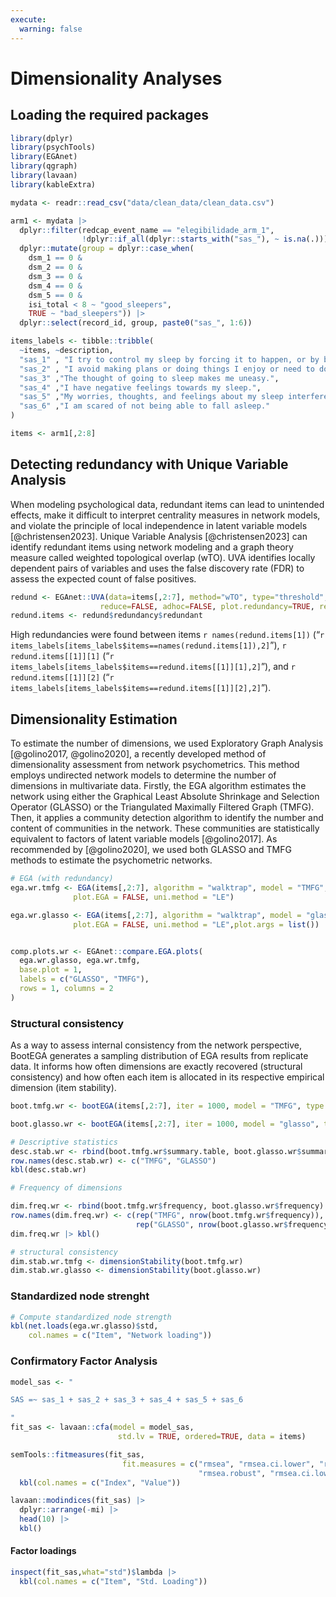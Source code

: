 ```yaml
---
execute:
  warning: false
---
```


# Dimensionality Analyses

## Loading the required packages

```r
library(dplyr)
library(psychTools)
library(EGAnet)
library(qgraph)
library(lavaan)
library(kableExtra)
```


```r
mydata <- readr::read_csv("data/clean_data/clean_data.csv")

arm1 <- mydata |> 
  dplyr::filter(redcap_event_name == "elegibilidade_arm_1",
                !dplyr::if_all(dplyr::starts_with("sas_"), ~ is.na(.))) |> 
  dplyr::mutate(group = dplyr::case_when(
    dsm_1 == 0 &
    dsm_2 == 0 &
    dsm_3 == 0 &
    dsm_4 == 0 &
    dsm_5 == 0 &
    isi_total < 8 ~ "good_sleepers",
    TRUE ~ "bad_sleepers")) |> 
  dplyr::select(record_id, group, paste0("sas_", 1:6))

items_labels <- tibble::tribble(
  ~items, ~description,
  "sas_1" , "I try to control my sleep by forcing it to happen, or by being too rigid about my sleep schedule.",
  "sas_2" , "I avoid making plans or doing things I enjoy or need to do because of my sleep.",
  "sas_3" ,"The thought of going to sleep makes me uneasy.",
  "sas_4" ,"I have negative feelings towards my sleep.",
  "sas_5" ,"My worries, thoughts, and feelings about my sleep interfere with how I go about my daily life.",
  "sas_6" ,"I am scared of not being able to fall asleep."
)
```

```r
items <- arm1[,2:8]
```

## Detecting redundancy with Unique Variable Analysis

When modeling psychological data, redundant items can lead to unintended effects, make it difficult to interpret centrality measures in network models, and violate the principle of local independence in latent variable models [@christensen2023]. Unique Variable Analysis [@christensen2023] can identify redundant items using network modeling and a graph theory measure called weighted topological overlap (wTO). UVA identifies locally dependent pairs of variables and uses the false discovery rate (FDR) to assess the expected count of false positives.

```r
redund <- EGAnet::UVA(data=items[,2:7], method="wTO", type="threshold",  corr =  "spearman",
                    reduce=FALSE, adhoc=FALSE, plot.redundancy=TRUE, reduce.method = "remove") 
redund.items <- redund$redundancy$redundant
```

High redundancies were found between items `r names(redund.items[1])` ("`r items_labels[items_labels$items==names(redund.items[1]),2]`"), `r redund.items[[1]][1]` ("`r items_labels[items_labels$items==redund.items[[1]][1],2]`"), and `r redund.items[[1]][2]` ("`r items_labels[items_labels$items==redund.items[[1]][2],2]`").

## Dimensionality Estimation

To estimate the number of dimensions, we used Exploratory Graph Analysis [@golino2017, @golino2020], a recently developed method of dimensionality assessment from network psychometrics. This method employs undirected network models to determine the number of dimensions in multivariate data. Firstly, the EGA algorithm estimates the network using either the Graphical Least Absolute Shrinkage and Selection Operator (GLASSO) or the Triangulated Maximally Filtered Graph (TMFG). Then, it applies a community detection algorithm to identify the number and content of communities in the network. These communities are statistically equivalent to factors of latent variable models [@golino2017]. As recommended by [@golino2020], we used both GLASSO and TMFG methods to estimate the psychometric networks.


```r
# EGA (with redundancy) 
ega.wr.tmfg <- EGA(items[,2:7], algorithm = "walktrap", model = "TMFG",  corr =  "spearman",
              plot.EGA = FALSE, uni.method = "LE") 

ega.wr.glasso <- EGA(items[,2:7], algorithm = "walktrap", model = "glasso", corr =  "spearman",
              plot.EGA = FALSE, uni.method = "LE",plot.args = list()) 


comp.plots.wr <- EGAnet::compare.EGA.plots(
  ega.wr.glasso, ega.wr.tmfg,
  base.plot = 1,
  labels = c("GLASSO", "TMFG"),
  rows = 1, columns = 2
)

```

### Structural consistency

As a way to assess internal consistency from the network perspective, BootEGA generates a sampling distribution of EGA results from replicate data. It informs how often dimensions are exactly recovered (structural consistency) and how often each item is allocated in its respective empirical dimension (item stability).

```r

boot.tmfg.wr <- bootEGA(items[,2:7], iter = 1000, model = "TMFG", type = "parametric", corr =  "spearman", algorithm = "walktrap", plot.typicalStructure = FALSE)

boot.glasso.wr <- bootEGA(items[,2:7], iter = 1000, model = "glasso", type = "parametric", corr =  "spearman", plot.typicalStructure = FALSE)

```

```r
# Descriptive statistics 
desc.stab.wr <- rbind(boot.tmfg.wr$summary.table, boot.glasso.wr$summary.table)
row.names(desc.stab.wr) <- c("TMFG", "GLASSO")
kbl(desc.stab.wr)
```

```r
# Frequency of dimensions 

dim.freq.wr <- rbind(boot.tmfg.wr$frequency, boot.glasso.wr$frequency)
row.names(dim.freq.wr) <- c(rep("TMFG", nrow(boot.tmfg.wr$frequency)), 
                            rep("GLASSO", nrow(boot.glasso.wr$frequency)))
dim.freq.wr |> kbl()
```

```r
# structural consistency
dim.stab.wr.tmfg <- dimensionStability(boot.tmfg.wr)
dim.stab.wr.glasso <- dimensionStability(boot.glasso.wr)
```

### Standardized node strenght

```r
# Compute standardized node strength 
kbl(net.loads(ega.wr.glasso)$std,
    col.names = c("Item", "Network loading"))
```

### Confirmatory Factor Analysis


```r
model_sas <- "

SAS =~ sas_1 + sas_2 + sas_3 + sas_4 + sas_5 + sas_6

"
fit_sas <- lavaan::cfa(model = model_sas,
                        std.lv = TRUE, ordered=TRUE, data = items)

semTools::fitmeasures(fit_sas, 
                         fit.measures = c("rmsea", "rmsea.ci.lower", "rmsea.ci.upper", "cfi",
                                          "rmsea.robust", "rmsea.ci.lower.robust", "rmsea.ci.upper.robust", "tli.robust", "cfi.robust", "srmr_bentler")) |> 
  kbl(col.names = c("Index", "Value"))
```

```r
lavaan::modindices(fit_sas) |> 
  dplyr::arrange(-mi) |> 
  head(10) |> 
  kbl()
```

#### Factor loadings

```r
inspect(fit_sas,what="std")$lambda |> 
  kbl(col.names = c("Item", "Std. Loading"))
```

